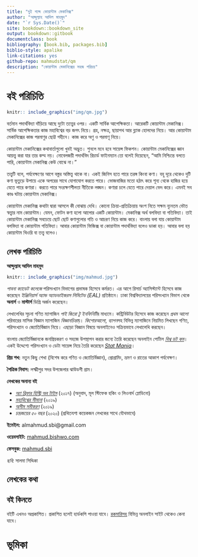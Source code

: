--- 
title: "দুই শব্দে কোয়ান্টাম মেকানিক্স"
author: "আব্দুল্যাহ আদিল মাহমুদ"
date: "`r Sys.Date()`"
site: bookdown::bookdown_site
output: bookdown::gitbook
documentclass: book
bibliography: [book.bib, packages.bib]
biblio-style: apalike
link-citations: yes
github-repo: mahmudstat/qm
description: "কোয়ান্টাম মেকানিক্সের সহজ পরিচয়"
---

# বই পরিচিতি {-}

```{r cover, echo=FALSE, fig.cap = "Quantum Mechanics: Symbolic Image", fig.align = 'center', out.width = '70%'}
knitr:: include_graphics("img/qm.jpg")
```

বর্তমান পদার্থবিদ্যা দাঁড়িয়ে আছে দুটো তত্ত্বের ওপর। একটি সার্বিক আপেক্ষিকতা। আরেকটি কোয়ান্টাম মেকানিক্স। সার্বিক আপেক্ষিকতার কাজ মহাবিশ্বের বড় জগৎ নিয়ে। গ্রহ, নক্ষত্র, ছায়াপথ আর ব্ল্যাক হোলদের নিয়ে। আর কোয়ান্টাম মেকানিক্সের কাজ পরমাণুর ছোট্ট গহীনে। কাজ করে অণু ও পরমাণূ নিয়ে। 

কোয়ান্টাম মেকানিক্সের কথাবার্তাগুলো খুবই অদ্ভুত। শুনলে মনে হবে সায়েন্স ফিকশন। কোয়ান্টাম মেকানিক্সের জ্ঞান আয়ত্ত্ব করা যার তার কম্ম নয়। নোবেলজয়ী পদার্থবিদ রিচার্ড ফাইনম্যান তো বলেই দিয়েছেন, "আমি নিশ্চিন্তে বলতে পারি, কোয়ান্টাম মেকানিক্স কেউ বোঝে না।" 

তত্ত্বটি বলে, পর্যবেক্ষণের আগে বস্তুর অস্তিত্ত্ব থাকে না। একই জিনিস হতে পারে তরঙ্গ কিংবা কণা। বহু দূরে থেকেও দুটি কণা ভূতুড়ে উপায়ে একে অপরের সাথে যোগাযোগ করতে পারে। ভোজবাজির মতো হঠাৎ করে শূন্য থেকে হাজির হয়ে যেতে পারে কণারা। করতে পারে সংরক্ষণশীলতা নীতিকে লঙ্ঘন। কণারা চলে যেতে পারে দেয়াল ভেদ করে। এমনই সব কাণ্ড ঘটায় কোয়ান্টাম মেকানিক্স। 

কোয়ান্টাম মেকানিক্স কথাটা দ্বারা আসলে কী বোঝায় দেখি। কোনো ক্রিয়া-প্রতিক্রিয়ায় অংশ নিতে সক্ষম ন্যূনতম ভৌত স্বত্ত্বার নাম কোয়ান্টাম। যেমন, ফোটন কণা হলো আলোর একটি কোয়ান্টাম। মেকানিক্স অর্থ বলবিদ্যা বা গতিবিদ্যা। তাই কোয়ান্টাম মেকানিক্স সবচেয়ে ছোট ছোট কণাগুলোর গতি ও আচরণ নিয়ে কাজ করে। বাংলায় বলা যায় কোয়ান্টাম বলবিদ্যা বা কোয়ান্টাম গতিবিদ্যা। আবার কোয়ান্টাম ফিজিক্স বা কোয়ান্টাম পদার্থবিদ্যা বলেও ডাকা হয়। আবার বলা হয় কোয়ান্টাম থিওরি বা তত্ত্ব বলেও। 

## লেখক পরিচিতি {-} 

**আব্দুল্যাহ আদিল মাহমুদ** 

```{r translator, echo=FALSE, fig.cap = "Translator", fig.align = 'center', out.width = '50%'}
knitr:: include_graphics("img/mahmud.jpg")
```

*পাবনা ক্যাডেট কলেজে* পরিসংখ্যান বিভাগের প্রভাষক হিসেবে কর্মরত। এর আগে রিসার্চ অ্যাসিস্ট্যান্ট হিসেবে কাজ করেছেন *ইঞ্জিনিয়ার্স অ্যান্ড অ্যাডভাইজরস লিমিটেড (EAL)* প্রতিষ্ঠানে।  ঢাকা বিশ্ববিদ্যালয়ের পরিসংখ্যান বিভাগ থেকে **অনার্স** ও **মাস্টার্স** ডিগ্রি অর্জন করেছেন। 

লেখালেখির সূচনা গণিত ম্যাগাজিন *পাই জিরো টু ইনফিনিটি*র মাধ্যমে। কন্ট্রিবিউটর হিসেবে কাজ করেছেন *প্রথম আলো* পরিবারের মাসিক বিজ্ঞান ম্যাগাজিন *বিজ্ঞানচিন্তা*য়। *কিশোরআলো*, *ব্যাপন*সহ বিভিন্ন ম্যাগাজিনে নিয়মিত লিখছেন গণিত, পরিসংখ্যান ও জ্যোতির্বিজ্ঞান নিয়ে। এছাড়া বিজ্ঞান বিষয়ে অনলাইনেও সক্রিয়ভাবে লেখালেখি করছেন। 

বাংলায় জ্যোতির্বিজ্ঞানকে জনপ্রিয়করণ ও সহজে উপস্থাপন করার জন্যে তৈরি করেছেন অনলাইন পোর্টাল [*বিশ্ব ডট কম*](https://sky.bishwo.com)।  একই উদ্দেশ্যে পরিসংখ্যান ও ডেটা সায়েন্স নিয়ে তৈরি করেছেন [*Stat Mania*](https://www.statmania.info)।

**প্রিয় শখ:** নতুন কিছু শেখা (বিশেষ করে গণিত ও জ্যোতির্বিজ্ঞান), প্রোগ্রামিং, ভ্রমণ ও রাতের আকাশ পর্যবেক্ষণ। 

**পৈত্রিক নিবাস:** লক্ষ্মীপুর সদর উপজেলার ঝাউডগী গ্রাম।

**লেখকের অনান্য বই**

- *[অ্যা ব্রিফার হিস্ট্রি অব টাইম](https://www.rokomari.com/book/author/47631)* (২০১৭) (অনুবাদ, মূল স্টিফেক হকিং ও লিওনার্দ ম্লোডিনো)
- *[মহাবিশ্বের সীমানা](https://www.rokomari.com/book/author/47631)* (২০১৯) 
- *[অসীম সমীকরণ](https://www.rokomari.com/book/author/47631)* (২০১৯) 
- *চন্দ্রজয়ের ৫০ বছর* (২০২০) (প্রথিতযশা কয়েকজন লেখকের সাথে যৌথভাবে) 


**ইমেইল:** almahmud.sbi@gmail.com

**ওয়েবসাইট:** [mahmud.bishwo.com](https://mahmud.bishwo.com)

**ফেসবুক:** [mahmud.sbi](https://fb.com/mahmud.sbi)

*ছবি:* সালমা সিদ্দিকা 

## লেখকের কথা {-} 

## বই কিনতে {-} 

বইটি এখনও অপ্রকাশিত। প্রকাশিত হলেই হার্ডকপি পাওয়া যাবে। [রকমারিসহ](https://www.rokomari.com/book/author/47631) বিভিন্ন অনলাইন সাইট থেকেও কেনা যাবে। 

# ভূমিকা {- #intro}
